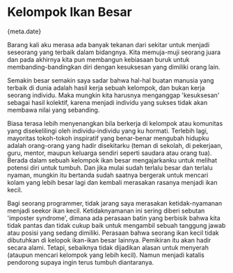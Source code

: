 



# Kelompok Ikan Besar

<Time>{meta.date}</Time>

Barang kali aku merasa ada banyak tekanan dari sekitar untuk menjadi seseorang yang  terbaik dalam bidangnya. Kita memuja-muji seorang juara dan pada akhirnya kita pun membangun kebiasaan buruk untuk membanding-bandingkan diri dengan kesuksesan yang dimiliki orang lain. 

Semakin besar semakin saya sadar bahwa hal-hal buatan manusia yang terbaik di dunia adalah hasil kerja sebuah kelompok, dan bukan kerja seorang individu. Maka mungkin kita harusnya menganggap 'kesuksesan' sebagai hasil kolektif, karena menjadi individu yang sukses tidak akan membawa nilai yang sebanding.

Biasa terasa lebih menyenangkan bila berkerja di kelompok atau komunitas yang disekelilingi oleh individu-individu yang ku hormati. Terlebih lagi, mayoritas tokoh-tokoh inspiratif yang benar-benar mengubah hidupku adalah orang-orang yang hadir disekitarku (teman di sekolah, di pekerjaan, guru, mentor, maupun keluarga sendiri seperti saudara atau orang tua). Berada dalam sebuah kelompok ikan besar mengajarkanku untuk melihat potensi diri untuk tumbuh. Dan jika mulai sudah terlalu besar dan terlalu nyaman, mungkin itu bertanda sudah saatnya bergerak untuk mencari kolam yang lebih besar lagi dan kembali merasakan rasanya menjadi ikan kecil.

Bagi seorang programmer, tidak jarang saya merasakan ketidak-nyamanan menjadi seekor ikan kecil. Ketidaknyamanan ini sering diberi sebutan 'imposter syndrome', dimana ada perasaan batin yang berbisik bahwa kita tidak pantas dan tidak cukup baik untuk mengambil sebuah tanggung jawab atau posisi yang sedang dimiliki. Perasaan bahwa seorang ikan kecil tidak dibutuhkan di kelopok ikan-ikan besar lainnya. Pemikiran itu akan hadir secara alami. Tetapi, sebaiknya tidak dijadikan alasan untuk menyerah (ataupun mencari kelompok yang lebih kecil). Namun menjadi katalis pendorong supaya ingin terus tumbuh diantaranya.
